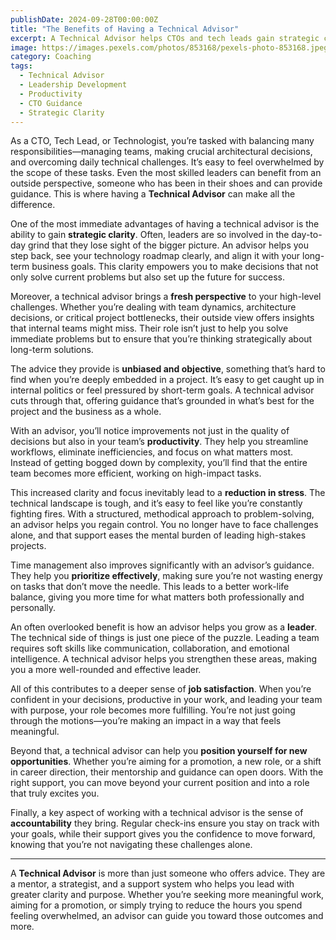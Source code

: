 ```yaml
---
publishDate: 2024-09-28T00:00:00Z
title: "The Benefits of Having a Technical Advisor"
excerpt: A Technical Advisor helps CTOs and tech leads gain strategic clarity, reduce stress, and find more meaningful work with better productivity.
image: https://images.pexels.com/photos/853168/pexels-photo-853168.jpeg
category: Coaching
tags:
  - Technical Advisor
  - Leadership Development
  - Productivity
  - CTO Guidance
  - Strategic Clarity
---
```


As a CTO, Tech Lead, or Technologist, you’re tasked with balancing many responsibilities—managing teams, making crucial architectural decisions, and overcoming daily technical challenges. It’s easy to feel overwhelmed by the scope of these tasks. Even the most skilled leaders can benefit from an outside perspective, someone who has been in their shoes and can provide guidance. This is where having a **Technical Advisor** can make all the difference.

One of the most immediate advantages of having a technical advisor is the ability to gain **strategic clarity**. Often, leaders are so involved in the day-to-day grind that they lose sight of the bigger picture. An advisor helps you step back, see your technology roadmap clearly, and align it with your long-term business goals. This clarity empowers you to make decisions that not only solve current problems but also set up the future for success.

Moreover, a technical advisor brings a **fresh perspective** to your high-level challenges. Whether you’re dealing with team dynamics, architecture decisions, or critical project bottlenecks, their outside view offers insights that internal teams might miss. Their role isn’t just to help you solve immediate problems but to ensure that you’re thinking strategically about long-term solutions.

The advice they provide is **unbiased and objective**, something that’s hard to find when you’re deeply embedded in a project. It’s easy to get caught up in internal politics or feel pressured by short-term goals. A technical advisor cuts through that, offering guidance that’s grounded in what’s best for the project and the business as a whole.

With an advisor, you’ll notice improvements not just in the quality of decisions but also in your team’s **productivity**. They help you streamline workflows, eliminate inefficiencies, and focus on what matters most. Instead of getting bogged down by complexity, you’ll find that the entire team becomes more efficient, working on high-impact tasks.

This increased clarity and focus inevitably lead to a **reduction in stress**. The technical landscape is tough, and it’s easy to feel like you’re constantly fighting fires. With a structured, methodical approach to problem-solving, an advisor helps you regain control. You no longer have to face challenges alone, and that support eases the mental burden of leading high-stakes projects.

Time management also improves significantly with an advisor’s guidance. They help you **prioritize effectively**, making sure you’re not wasting energy on tasks that don’t move the needle. This leads to a better work-life balance, giving you more time for what matters both professionally and personally.

An often overlooked benefit is how an advisor helps you grow as a **leader**. The technical side of things is just one piece of the puzzle. Leading a team requires soft skills like communication, collaboration, and emotional intelligence. A technical advisor helps you strengthen these areas, making you a more well-rounded and effective leader.

All of this contributes to a deeper sense of **job satisfaction**. When you’re confident in your decisions, productive in your work, and leading your team with purpose, your role becomes more fulfilling. You’re not just going through the motions—you’re making an impact in a way that feels meaningful.

Beyond that, a technical advisor can help you **position yourself for new opportunities**. Whether you’re aiming for a promotion, a new role, or a shift in career direction, their mentorship and guidance can open doors. With the right support, you can move beyond your current position and into a role that truly excites you.

Finally, a key aspect of working with a technical advisor is the sense of **accountability** they bring. Regular check-ins ensure you stay on track with your goals, while their support gives you the confidence to move forward, knowing that you’re not navigating these challenges alone.

---

A **Technical Advisor** is more than just someone who offers advice. They are a mentor, a strategist, and a support system who helps you lead with greater clarity and purpose. Whether you’re seeking more meaningful work, aiming for a promotion, or simply trying to reduce the hours you spend feeling overwhelmed, an advisor can guide you toward those outcomes and more.
